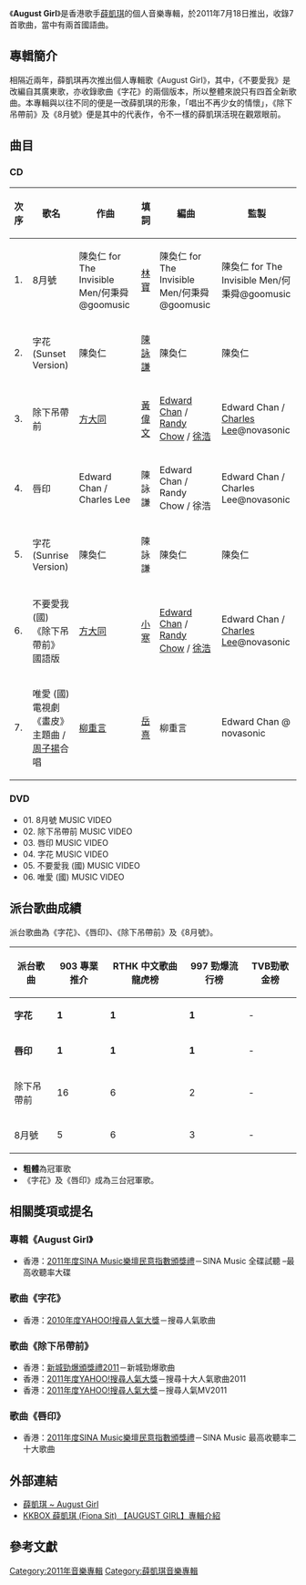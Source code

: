 {{Infobox album <!-- See Wikipedia:WikiProject_Albums -->
| name       = August Girl
| type       = [[專輯|專輯]]
| artist     = [[薛凱琪|薛凱琪]]
| cover      = Fiona August Girl.jpg
<!-- 未知參數 | background = white -->
| released   = 2011年7月18日
| recorded   = [[陳奐仁|陳奐仁]]、[[何秉舜|何秉舜]]、[[Edward_Chan|Edward Chan]]、[[Charles_Lee|Charles Lee]]
| genre      = 廣東、國語
| length     = 
| label      = [[華納唱片|華納唱片]]
| prev_title = [[Read_Me|Read Me]]
| prev_year  = 2009
| next_title = [[Filicious|Filicious]]
| next_year  = 2012
}}
《'''August Girl'''》是香港歌手[[薛凱琪|薛凱琪]]的個人音樂專輯，於2011年7月18日推出，收錄7首歌曲，當中有兩首國語曲。

==專輯簡介==
相隔近兩年，薛凱琪再次推出個人專輯歌《August Girl》，其中，《不要愛我》是改編自其廣東歌，亦收錄歌曲《字花》的兩個版本，所以整體來說只有四首全新歌曲。本專輯與以往不同的便是一改薛凱琪的形象，「唱出不再少女的情懷」，《除下吊帶前》及《8月號》便是其中的代表作，令不一樣的薛凱琪活現在觀眾眼前。

== 曲目 ==
===CD===
{| class="wikitable"
|-
!次序
!歌名
!作曲
!填詞
!編曲
!監製
|-
| 1. || 8月號 || 陳奐仁 for The Invisible Men/何秉舜@goomusic || [[林寶|林寶]] || 陳奐仁 for The Invisible Men/何秉舜@goomusic || 陳奐仁 for The Invisible Men/何秉舜@goomusic
|-
| 2. || 字花 (Sunset Version) || 陳奐仁 || [[陳詠謙|陳詠謙]] || 陳奐仁 || 陳奐仁  
|-
| 3. || 除下吊帶前 || [[方大同|方大同]] || [[黃偉文|黃偉文]] || [[Edward_Chan|Edward Chan]] / [[Randy_Chow|Randy Chow]] / [[徐浩|徐浩]] || Edward Chan / [[Charles_Lee|Charles Lee]]@novasonic
|-
| 4. || 唇印 || Edward Chan / Charles Lee || 陳詠謙 || Edward Chan / Randy Chow / 徐浩 || Edward Chan / Charles Lee@novasonic  
|-
| 5. || 字花 (Sunrise Version) || 陳奐仁 || 陳詠謙 || 陳奐仁 || 陳奐仁 
|-
| 6. || 不要愛我 (國)<br>《除下吊帶前》 國語版 || [[方大同|方大同]] || [[小寒|小寒]] || [[Edward_Chan|Edward Chan]] / [[Randy_Chow|Randy Chow]] / [[徐浩|徐浩]] || Edward Chan / [[Charles_Lee|Charles Lee]]@novasonic
|-
| 7. || 唯愛 (國) <br>電視劇《畫皮》主題曲 / [[周子揚|周子揚]]合唱|| [[柳重言|柳重言]] || [[岳熹|岳熹]] || 柳重言 || Edward Chan @ novasonic
 
|}

===DVD===
*01. 8月號 MUSIC VIDEO
*02. 除下吊帶前 MUSIC VIDEO
*03. 唇印 MUSIC VIDEO
*04. 字花 MUSIC VIDEO
*05. 不要愛我 (國) MUSIC VIDEO
*06. 唯愛 (國) MUSIC VIDEO

==派台歌曲成績==
派台歌曲為《字花》、《唇印》、《除下吊帶前》及《8月號》。
{| class="wikitable"
|-
!派台歌曲||903 專業推介||RTHK 中文歌曲龍虎榜||997 勁爆流行榜 || TVB勁歌金榜
|-
| '''字花''' || ''' 1''' || ''' 1''' || ''' 1''' || -
|-
| '''唇印''' || '''1''' || '''1''' || '''1''' || -
|-
| 除下吊帶前 || 16 || 6 || 2 || -
|-
| 8月號 || 5 || 6 || 3 || -
|}

*'''粗體'''為冠軍歌
*《字花》及《唇印》成為三台冠軍歌。

==相關獎項或提名==
===專輯《August Girl》===
*香港：[[2011年度SINA_Music樂壇民意指數頒獎禮得獎名單|2011年度SINA Music樂壇民意指數頒獎禮]]－SINA Music 全碟試聽 –最高收聽率大碟

===歌曲《字花》===
*香港：[[2010年度YAHOO!搜尋人氣大獎得獎名單|2010年度YAHOO!搜尋人氣大獎]]－搜尋人氣歌曲

===歌曲《除下吊帶前》===
*香港：[[2011年度新城勁爆頒獎禮得獎名單|新城勁爆頒獎禮2011]]－新城勁爆歌曲
*香港：[[2011年度YAHOO!搜尋人氣大獎得獎名單|2011年度YAHOO!搜尋人氣大獎]]－搜尋十大人氣歌曲2011
*香港：[[2011年度YAHOO!搜尋人氣大獎得獎名單|2011年度YAHOO!搜尋人氣大獎]]－搜尋人氣MV2011

===歌曲《唇印》===
*香港：[[2011年度SINA_Music樂壇民意指數頒獎禮得獎名單|2011年度SINA Music樂壇民意指數頒獎禮]]－SINA Music 最高收聽率二十大歌曲

==外部連結==
*[http://www.like4various.com/music/2011/07/10/2011-07-08-%e8%96%9b%e5%87%b1%e7%90%aa-august-girl/ 薛凱琪 ~ August Girl]{{dead link|date=2017年11月 |bot=InternetArchiveBot |fix-attempted=yes }}
*[https://web.archive.org/web/20101229211230/http://hk.kkbox.com/album/T.5yOTTHIKCboQE0F.Cz008l-index.html#album-description KKBOX 薛凱琪 (Fiona Sit) 【AUGUST GIRL】專輯介紹]

==參考文獻==
{{reflist}}


{{薛凱琪}}

[[Category:2011年音樂專輯|Category:2011年音樂專輯]]
[[Category:薛凱琪音樂專輯|Category:薛凱琪音樂專輯]]